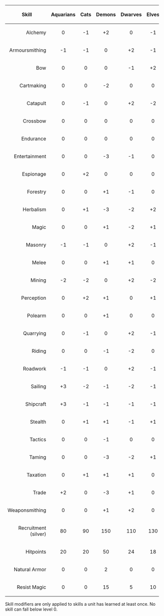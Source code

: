 {| border="0" cellspacing="1" align="center"
|- style="background-color:#aaaaaa"
!Skill  	!!Aquarians  	!!Cats  	!!Demons  	!!Dwarves  	!!Elves  	!!Halflings !!Humans 	!!Goblins 	!!Insects 	!!Orcs 	!!Trolls
|- style="background-color:#eeeeee"
!align="right" bgcolor="#999999"|Alchemy       	
|align="center"|0 	
|align="center"|-1 	
|align="center"|+2 	
|align="center"|0 	
|align="center"|-1 	
|align="center"|0	
|align="center"|0 	
|align="center"|+1 	
|align="center"|0 	
|align="center"|+1 	
|align="center"|0
|- style="background-color:#cccccc"
!align="right" bgcolor="#aaaaaa"|Armoursmithing	
|align="center"|-1 	
|align="center"|-1 	
|align="center"|0 	
|align="center"|+2 	
|align="center"|-1 	
|align="center"|0	
|align="center"|0 	
|align="center"|0 	
|align="center"|+2 	
|align="center"|+1 	
|align="center"|+2
|- style="background-color:#eeeeee"
!align="right" bgcolor="#999999"|Bow           	
|align="center"|0 	
|align="center"|0 	
|align="center"|0 	
|align="center"|-1 	
|align="center"|+2 	
|align="center"|-1	
|align="center"|0 	
|align="center"|0 	
|align="center"|-2 	
|align="center"|0 	
|align="center"|-2
|- style="background-color:#cccccc"
!align="right" bgcolor="#aaaaaa"|Cartmaking   	
|align="center"|0 	
|align="center"|0 	
|align="center"|-2 	
|align="center"|0 	
|align="center"|0 	
|align="center"|+2	
|align="center"|0 	
|align="center"|-1 	
|align="center"|0 	
|align="center"|-1 	
|align="center"|0
|- style="background-color:#eeeeee"
!align="right" bgcolor="#999999"|Catapult     	
|align="center"|0 	
|align="center"|-1 	
|align="center"|0 	
|align="center"|+2 	
|align="center"|-2 	
|align="center"|-1	
|align="center"|0 	
|align="center"|+1 	
|align="center"|0 	
|align="center"|0 	
|align="center"|+2
|- style="background-color:#cccccc"
!align="right" bgcolor="#aaaaaa"|Crossbow 	
|align="center"|0 	
|align="center"|0 	
|align="center"|0 	
|align="center"|0 	
|align="center"|0 	
|align="center"|+1	
|align="center"|0 	
|align="center"|0 	
|align="center"|+1 	
|align="center"|0 	
|align="center"|0
|- style="background-color:#eeeeee"
!align="right" bgcolor="#999999"|Endurance 	
|align="center"|0 	
|align="center"|0 	
|align="center"|0 	
|align="center"|0 	
|align="center"|0 	
|align="center"|0	
|align="center"|0 	
|align="center"|0 	
|align="center"|0 	
|align="center"|0 	
|align="center"|0
|- style="background-color:#cccccc"
!align="right" bgcolor="#aaaaaa"|Entertainment 	
|align="center"|0 	
|align="center"|0 	
|align="center"|-3 	
|align="center"|-1 	
|align="center"|0 	
|align="center"|+1	
|align="center"|0 	
|align="center"|-1 	
|align="center"|-2 	
|align="center"|-2 	
|align="center"|-1
|- style="background-color:#eeeeee"
!align="right" bgcolor="#999999"|Espionage 	
|align="center"|0 	
|align="center"|+2 	
|align="center"|0 	
|align="center"|0 	
|align="center"|0 	
|align="center"|+1	
|align="center"|0 	
|align="center"|0 	
|align="center"|0 	
|align="center"|-1 	
|align="center"|-3
|- style="background-color:#cccccc"
!align="right" bgcolor="#aaaaaa"|Forestry 	
|align="center"|0 	
|align="center"|0 	
|align="center"|+1 	
|align="center"|-1 	
|align="center"|0 	
|align="center"|0	
|align="center"|0 	
|align="center"|0 	
|align="center"|+1 	
|align="center"|+1 	
|align="center"|0
|- style="background-color:#eeeeee"
!align="right" bgcolor="#999999"|Herbalism 	
|align="center"|0 	
|align="center"|+1 	
|align="center"|-3 	
|align="center"|-2 	
|align="center"|+2 	
|align="center"|+2	
|align="center"|-1 	
|align="center"|0 	
|align="center"|+1 	
|align="center"|-2 	
|align="center"|-1
|- style="background-color:#cccccc"
!align="right" bgcolor="#aaaaaa"|Magic  	
|align="center"|0 	
|align="center"|0 	
|align="center"|+1 	
|align="center"|-2 	
|align="center"|+1 	
|align="center"|0	
|align="center"|0 	
|align="center"|-1 	
|align="center"|0 	
|align="center"|-1 	
|align="center"|0
|- style="background-color:#eeeeee"
!align="right" bgcolor="#999999"|Masonry 	
|align="center"|-1 	
|align="center"|-1 	
|align="center"|0 	
|align="center"|+2 	
|align="center"|-1 	
|align="center"|+1	
|align="center"|0 	
|align="center"|+1 	
|align="center"|+2 	
|align="center"|+1 	
|align="center"|+2
|- style="background-color:#cccccc"
!align="right" bgcolor="#aaaaaa"|Melee  	
|align="center"|0 	
|align="center"|0 	
|align="center"|+1 	
|align="center"|+1 	
|align="center"|0 	
|align="center"|-1	
|align="center"|0 	
|align="center"|0 	
|align="center"|-1 	
|align="center"|0 	
|align="center"|+1
|- style="background-color:#eeeeee"
!align="right" bgcolor="#999999"|Mining 	
|align="center"|-2 	
|align="center"|-2 	
|align="center"|0 	
|align="center"|+2 	
|align="center"|-2 	
|align="center"|+1	
|align="center"|0 	
|align="center"|+1 	
|align="center"|+1 	
|align="center"|+1 	
|align="center"|+2
|- style="background-color:#cccccc"
!align="right" bgcolor="#aaaaaa"|Perception 	
|align="center"|0 	
|align="center"|+2 	
|align="center"|+1 	
|align="center"|0 	
|align="center"|+1 	
|align="center"|+1	
|align="center"|0 	
|align="center"|0 	
|align="center"|+1 	
|align="center"|0 	
|align="center"|-1
|- style="background-color:#eeeeee"
!align="right" bgcolor="#999999"|Polearm 	
|align="center"|0 	
|align="center"|0 	
|align="center"|+1 	
|align="center"|0 	
|align="center"|0 	
|align="center"|-1	
|align="center"|0 	
|align="center"|0 	
|align="center"|+1 	
|align="center"|0 	
|align="center"|0
|- style="background-color:#cccccc"
!align="right" bgcolor="#aaaaaa"|Quarrying 	
|align="center"|0 	
|align="center"|-1 	
|align="center"|0 	
|align="center"|+2 	
|align="center"|-1 	
|align="center"|0	
|align="center"|0 	
|align="center"|0 	
|align="center"|0 	
|align="center"|+1 	
|align="center"|+2
|- style="background-color:#eeeeee"
!align="right" bgcolor="#999999"|Riding 	
|align="center"|0 	
|align="center"|0 	
|align="center"|-1 	
|align="center"|-2 	
|align="center"|0 	
|align="center"|-1	
|align="center"|0 	
|align="center"|0 	
|align="center"|-3 	
|align="center"|0 	
|align="center"|-2
|- style="background-color:#cccccc"
!align="right" bgcolor="#aaaaaa"|Roadwork 	
|align="center"|-1 	
|align="center"|-1 	
|align="center"|0 	
|align="center"|+2 	
|align="center"|-1 	
|align="center"|+1	
|align="center"|0 	
|align="center"|-2 	
|align="center"|-1 	
|align="center"|0 	
|align="center"|+2
|- style="background-color:#eeeeee"
!align="right" bgcolor="#999999"|Sailing 	
|align="center"|+3 	
|align="center"|-2 	
|align="center"|-1 	
|align="center"|-2 	
|align="center"|-1 	
|align="center"|-2	
|align="center"|+1 	
|align="center"|-2 	
|align="center"|0 	
|align="center"|-1 	
|align="center"|-1
|- style="background-color:#cccccc"
!align="right" bgcolor="#aaaaaa"|Shipcraft 	
|align="center"|+3 	
|align="center"|-1 	
|align="center"|-1 	
|align="center"|-1 	
|align="center"|-1 	
|align="center"|-1	
|align="center"|+1 	
|align="center"|-2 	
|align="center"|0 	
|align="center"|-1 	
|align="center"|-1
|- style="background-color:#eeeeee"
!align="right" bgcolor="#999999"|Stealth 	
|align="center"|0 	
|align="center"|+1 	
|align="center"|+1 	
|align="center"|-1 	
|align="center"|+1 	
|align="center"|+1	
|align="center"|0 	
|align="center"|+1 	
|align="center"|-1 	
|align="center"|0 	
|align="center"|-3
|- style="background-color:#cccccc"
!align="right" bgcolor="#aaaaaa"|Tactics 	
|align="center"|0 	
|align="center"|0 	
|align="center"|-1 	
|align="center"|0 	
|align="center"|0 	
|align="center"|0	
|align="center"|0 	
|align="center"|-2 	
|align="center"|-1 	
|align="center"|+1 	
|align="center"|-1
|- style="background-color:#eeeeee"
!align="right" bgcolor="#999999"|Taming 	
|align="center"|0 	
|align="center"|0 	
|align="center"|-3 	
|align="center"|-2 	
|align="center"|+1 	
|align="center"|-1	
|align="center"|0 	
|align="center"|0 	
|align="center"|-3 	
|align="center"|-1 	
|align="center"|-1
|- style="background-color:#cccccc"
!align="right" bgcolor="#aaaaaa"|Taxation 	
|align="center"|0 	
|align="center"|+1 	
|align="center"|+1 	
|align="center"|+1 	
|align="center"|0 	
|align="center"|-1	
|align="center"|0 	
|align="center"|0 	
|align="center"|0 	
|align="center"|+1 	
|align="center"|+1
|- style="background-color:#eeeeee"
!align="right" bgcolor="#999999"|Trade  	
|align="center"|+2 	
|align="center"|0 	
|align="center"|-3 	
|align="center"|+1 	
|align="center"|0 	
|align="center"|+2	
|align="center"|+1 	
|align="center"|-1 	
|align="center"|-1 	
|align="center"|-3 	
|align="center"|0
|- style="background-color:#cccccc"
!align="right" bgcolor="#aaaaaa"|Weaponsmithing	
|align="center"|0 	
|align="center"|0 	
|align="center"|+1 	
|align="center"|+2 	
|align="center"|0 	
|align="center"|0	
|align="center"|0 	
|align="center"|0 	
|align="center"|0 	
|align="center"|+2 	
|align="center"|0
|- style="background-color:#eeeeee"
!align="right" bgcolor="#999999"|Recruitment (silver)
|align="center"|80
|align="center"|90
|align="center"|150
|align="center"|110
|align="center"|130
|align="center"|80
|align="center"|75
|align="center"|40
|align="center"|80
|align="center"|70
|align="center"|90
|- style="background-color:#cccccc"
!align="right" bgcolor="#aaaaaa"|Hitpoints 	
|align="center"|20 	
|align="center"|20 	
|align="center"|50 	
|align="center"|24 	
|align="center"|18 	
|align="center"|18	
|align="center"|20 	
|align="center"|16 	
|align="center"|24 	
|align="center"|24 	
|align="center"|30
|- style="background-color:#eeeeee"
!align="right" bgcolor="#999999"|Natural Armor 	
|align="center"|0 	
|align="center"|0 	
|align="center"|2 	
|align="center"|0 	
|align="center"|0 	
|align="center"|0	
|align="center"|0 	
|align="center"|0 	
|align="center"|2 	
|align="center"|0 	
|align="center"|1
|- style="background-color:#cccccc"
!align="right" bgcolor="#aaaaaa"|Resist Magic 	
|align="center"|0 	
|align="center"|0 	
|align="center"|15 	
|align="center"|5 	
|align="center"|10 	
|align="center"|5	
|align="center"|0 	
|align="center"|-5 	
|align="center"|5 	
|align="center"|-5 	
|align="center"|10
|}

Skill modifiers are only applied to skills a unit has learned at least once. No skill can fall below level 0.
